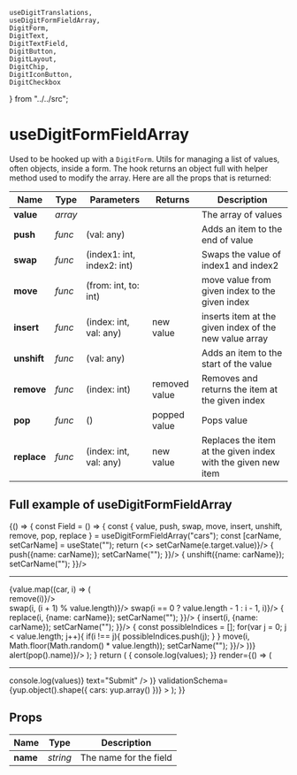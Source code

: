     useDigitTranslations,
    useDigitFormFieldArray,
    DigitForm,
    DigitText,
    DigitTextField,
    DigitButton,
    DigitLayout,
    DigitChip,
    DigitIconButton,
    DigitCheckbox
} from "../../src";

<Meta title="Forms/useDigitFormFieldArray"/>

# useDigitFormFieldArray

Used to be hooked up with a `DigitForm`. Utils for managing a list of values, often objects, inside a form. The hook returns an object full with helper method used to modify the array. Here are all the props that is returned:

| **Name**    	| **Type** 	| **Parameters**             	| **Returns**   	| **Description**                                              	|
|-------------	|----------	|----------------------------	|---------------	|--------------------------------------------------------------	|
| **value**   	| *array*  	|                            	|               	| The array of values                                          	|
| **push**    	| *func*   	| (val: any)                 	|               	| Adds an item to the end of value                             	|
| **swap**    	| *func*   	| (index1: int, index2: int) 	|               	| Swaps the value of index1 and index2                         	|
| **move**    	| *func*   	| (from: int, to: int)       	|               	| move value from given index to the given index               	|
| **insert**  	| *func*   	| (index: int, val: any)     	| new value     	| inserts item at the given index of the new value array       	|
| **unshift** 	| *func*   	| (val: any)                 	|               	| Adds an item to the start of the value                       	|
| **remove**  	| *func*   	| (index: int)               	| removed value 	| Removes and returns the item at the given index              	|
| **pop**     	| *func*   	| ()                         	| popped value  	| Pops value                                                   	|
| **replace** 	| *func*   	| (index: int, val: any)     	| new value     	| Replaces the item at the given index with the given new item 	|

## Full example of useDigitFormFieldArray

<Preview>
    <Story name="full example">
        {() => {
            const Field = () => {
                const { value, push, swap, move, insert, unshift, remove, pop, replace } = useDigitFormFieldArray("cars");
                const [carName, setCarName] = useState("");
                return (<>
                    <DigitLayout.Row justifyContent="flex-start">
                        <DigitTextField outlined upperLabel="Car name" value={carName} onChange={e => setCarName(e.target.value)}/>
                        <DigitButton raised primary disabled={carName.length === 0} text={"Push"} onClick={() => {
                            push({name: carName});
                            setCarName("");
                        }}/>
                        <DigitButton raised primary disabled={carName.length === 0} text={"Unshift"} onClick={() => {
                            unshift({name: carName});
                            setCarName("");
                        }}/>
                    </DigitLayout.Row>
                    <hr/>
                    {value.map((car, i) => (
                        <DigitLayout.Row justifyContent="flex-start">
                            <div style={{width: "150px"}}><DigitChip key={car.name} label={car.name} onDelete={() => remove(i)}/></div>
                            <DigitIconButton icon={ArrowDownwardIcon} onClick={() => swap(i, (i + 1) % value.length)}/>
                            <DigitIconButton icon={ArrowUpwardIcon} onClick={() => swap(i == 0 ? value.length - 1 : i - 1, i)}/>
                            <DigitButton disabled={carName === ""} text="Replace here" onClick={() => {
                                replace(i, {name: carName});
                                setCarName("");
                            }}/>
                            <DigitButton disabled={carName === ""} text="Insert before this" onClick={() => {
                                insert(i, {name: carName});
                                setCarName("");
                            }}/>
                            <DigitButton disabled={value.length <= 1} text="Move to random" onClick={() => {
                                const possibleIndices = [];
                                for(var j = 0; j < value.length; j++){
                                    if(i !== j){
                                        possibleIndices.push(j);
                                    }
                                }
                                move(i, Math.floor(Math.random() * value.length));
                                setCarName("");
                            }}/>
                        </DigitLayout.Row>
                    ))}
                    <DigitButton raised secondary disabled={value.length === 0} text="Pop" onClick={() => alert(pop().name)}/>
                </>);
            }
            return (
                <DigitForm initialValues={{cars: [{name: "Ferrari"}, {name: "Ford"}, {name: "Volvo"}]}} 
                           onSubmit={(values) => {
                               console.log(values);
                           }}
                           render={() => (
                               <DigitLayout.Column justifyContent="flex-start">
                                    <Field />
                                    <hr/>
                                    <DigitButton submit onSubmit={(values) => console.log(values)} text="Submit" />
                               </DigitLayout.Column>
                           )}
                           validationSchema={yup.object().shape({
                               cars: yup.array()
                           })}
                           >
                </DigitForm>
            );
        }}
    </Story>
</Preview>

## Props

| **Name** 	| **Type** 	| **Description**        	|
|----------	|----------	|------------------------	|
| **name** 	| *string* 	| The name for the field 	|